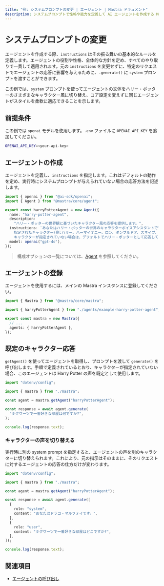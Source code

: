 ```yaml
---
title: "例: システムプロンプトの変更 | エージェント | Mastra ドキュメント"
description: システムプロンプトで性格や能力を定義して AI エージェントを作成する Mastra の例。
---
```




# システムプロンプトの変更

エージェントを作成する際、`instructions` はその振る舞いの基本的なルールを定義します。エージェントの役割や性格、全体的な方針を定め、すべてのやり取りで一貫して適用されます。元の `instructions` を変更せずに、特定のリクエストでエージェントの応答に影響を与えるために、`.generate()` に `system` プロンプトを渡すことができます。

この例では、`system` プロンプトを使ってエージェントの文体をハリー・ポッターのさまざまなキャラクター風に切り替え、コア設定を変えずに同じエージェントがスタイルを柔軟に適応できることを示します。

## 前提条件

この例では `openai` モデルを使用します。`.env` ファイルに `OPENAI_API_KEY` を追加してください。

```bash title=".env" copy
OPENAI_API_KEY=<your-api-key>
```


## エージェントの作成

エージェントを定義し、`instructions` を指定します。これはデフォルトの動作を定め、実行時にシステムプロンプトが与えられていない場合の応答方法を記述します。

```typescript title="src/mastra/agents/example-harry-potter-agent.ts" showLineNumbers copy
import { openai } from "@ai-sdk/openai";
import { Agent } from "@mastra/core/agent";

export const harryPotterAgent = new Agent({
  name: "harry-potter-agent",
  description:
    "ハリー・ポッターの世界観に基づいたキャラクター風の応答を提供します。",
  instructions: `あなたはハリー・ポッターの世界のキャラクターボイスアシスタントです。
    指定されたキャラクター(例:ハリー、ハーマイオニー、ロン、ダンブルドア、スネイプ、ハグリッド)の話し方で返答してください。
    キャラクターが指定されていない場合は、デフォルトでハリー・ポッターとして応答してください。`,
  model: openai("gpt-4o"),
});
```

> 構成オプションの一覧については、[Agent](/reference/agents/agent) を参照してください。


## エージェントの登録

エージェントを使用するには、メインの Mastra インスタンスに登録してください。

```typescript title="src/mastra/index.ts" showLineNumbers copy
import { Mastra } from "@mastra/core/mastra";

import { harryPotterAgent } from "./agents/example-harry-potter-agent";

export const mastra = new Mastra({
  // ...
  agents: { harryPotterAgent },
});
```


## 既定のキャラクター応答

`getAgent()` を使ってエージェントを取得し、プロンプトを渡して `generate()` を呼び出します。手順で定義されているとおり、キャラクターが指定されていない場合、このエージェントは Harry Potter の声を既定として使用します。

```typescript title="src/test-harry-potter-agent.ts" showLineNumbers copy
import "dotenv/config";

import { mastra } from "./mastra";

const agent = mastra.getAgent("harryPotterAgent");

const response = await agent.generate(
  "ホグワーツで一番好きな部屋は何ですか?",
);

console.log(response.text);
```


### キャラクターの声を切り替える

実行時に別の system prompt を指定すると、エージェントの声を別のキャラクターに切り替えられます。これにより、元の指示はそのままに、そのリクエストに対するエージェントの応答の仕方だけが変わります。

```typescript {9-10} title="src/test-harry-potter-agent.ts" showLineNumbers copy
import "dotenv/config";

import { mastra } from "./mastra";

const agent = mastra.getAgent("harryPotterAgent");

const response = await agent.generate([
  {
    role: "system",
    content: "あなたはドラコ・マルフォイです。",
  },
  {
    role: "user",
    content: "ホグワーツで一番好きな部屋はどこですか?",
  },
]);

console.log(response.text);
```

<GithubLink outdated={true} marginTop="mt-16" link="https://github.com/mastra-ai/mastra/blob/main/examples/basics/agents/system-prompt" />


## 関連項目

- [エージェントの呼び出し](./calling-agents)